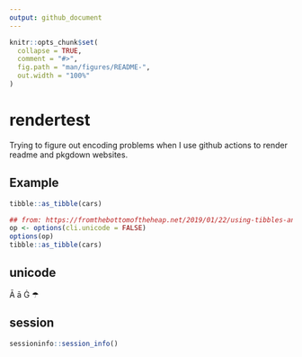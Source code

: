```yaml
---
output: github_document
---
```


<!-- README.md is generated from README.Rmd. Please edit that file -->

```r
knitr::opts_chunk$set(
  collapse = TRUE,
  comment = "#>",
  fig.path = "man/figures/README-",
  out.width = "100%"
)
```

# rendertest

Trying to figure out encoding problems when I use github actions to render readme and pkgdown websites.


## Example


```r
tibble::as_tibble(cars)

## from: https://fromthebottomoftheheap.net/2019/01/22/using-tibbles-and-example-checking/
op <- options(cli.unicode = FALSE)
options(op)
tibble::as_tibble(cars)
```

## unicode

Ā  ā Ġ ☂

## session

```r
sessioninfo::session_info()
```

